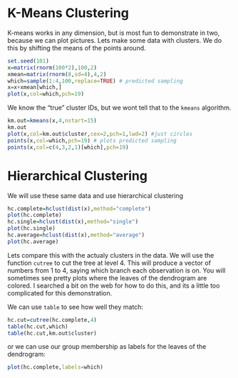 
K-Means Clustering
==================
K-means works in any dimension, but is most fun to demonstrate in two, because we can plot pictures.
Lets make some data with clusters. We do this by shifting the means of the points around.
```r
set.seed(101)
x=matrix(rnorm(100*2),100,2)
xmean=matrix(rnorm(8,sd=4),4,2)
which=sample(1:4,100,replace=TRUE) # predicted sampling
x=x+xmean[which,]
plot(x,col=which,pch=19)
```
We know the "true" cluster IDs, but we wont tell that to the `kmeans` algorithm.

```r
km.out=kmeans(x,4,nstart=15)
km.out
plot(x,col=km.out$cluster,cex=2,pch=1,lwd=2) #just circles
points(x,col=which,pch=19) # plots predicted sampling
points(x,col=c(4,3,2,1)[which],pch=19)

```

Hierarchical Clustering
=======================
We will use these same data and use hierarchical clustering

```r
hc.complete=hclust(dist(x),method="complete")
plot(hc.complete)
hc.single=hclust(dist(x),method="single")
plot(hc.single)
hc.average=hclust(dist(x),method="average")
plot(hc.average)

```
Lets compare this with the actualy clusters in the data. We will use the function `cutree` to cut the tree at level 4.
This will produce a vector of numbers from 1 to 4, saying which branch each observation is on. You will sometimes see pretty plots where the leaves of the dendrogram are colored. I searched a bit on the web for how to do this, and its a little too complicated for this demonstration.

We can use `table` to see how well they match:
```r
hc.cut=cutree(hc.complete,4)
table(hc.cut,which)
table(hc.cut,km.out$cluster)
```
or we can use our group membership as labels for the leaves of the dendrogram:
```r
plot(hc.complete,labels=which)
```
 

